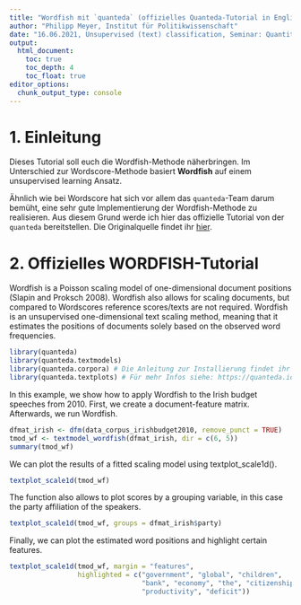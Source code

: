 ```yaml
---
title: "Wordfish mit `quanteda` (offizielles Quanteda-Tutorial in Englisch)" 
author: "Philipp Meyer, Institut für Politikwissenschaft"
date: "16.06.2021, Unsupervised (text) classification, Seminar: Quantitative Textanalyse"
output:
  html_document:
    toc: true
    toc_depth: 4
    toc_float: true
editor_options: 
  chunk_output_type: console
---
```


# 1. Einleitung

Dieses Tutorial soll euch die Wordfish-Methode näherbringen. Im Unterschied zur Wordscore-Methode basiert **Wordfish** auf einem unsupervised learning Ansatz. 

Ähnlich wie bei Wordscore hat sich vor allem das `quanteda`-Team darum bemüht, eine sehr gute Implementierung der Wordfish-Methode zu realisieren. Aus diesem Grund werde ich hier das offizielle Tutorial von der `quanteda` bereitstellen. Die Originalquelle findet ihr [hier](https://tutorials.quanteda.io/machine-learning/wordfish/).

# 2. Offizielles WORDFISH-Tutorial 

Wordfish is a Poisson scaling model of one-dimensional document positions (Slapin and Proksch 2008). Wordfish also allows for scaling documents, but compared to Wordscores reference scores/texts are not required. Wordfish is an unsupervised one-dimensional text scaling method, meaning that it estimates the positions of documents solely based on the observed word frequencies.

```r
library(quanteda)
library(quanteda.textmodels)
library(quanteda.corpora) # Die Anleitung zur Installierung findet ihr hier: https://github.com/quanteda/quanteda.corpora
library(quanteda.textplots) # Für mehr Infos siehe: https://quanteda.io/articles/pkgdown/examples/plotting.html
```

In this example, we show how to apply Wordfish to the Irish budget speeches from 2010. First, we create a document-feature matrix. Afterwards, we run Wordfish.

```r
dfmat_irish <- dfm(data_corpus_irishbudget2010, remove_punct = TRUE)
tmod_wf <- textmodel_wordfish(dfmat_irish, dir = c(6, 5))
summary(tmod_wf)
```


We can plot the results of a fitted scaling model using textplot_scale1d().

```r
textplot_scale1d(tmod_wf)
```


The function also allows to plot scores by a grouping variable, in this case the party affiliation of the speakers.

```r
textplot_scale1d(tmod_wf, groups = dfmat_irish$party)
```

Finally, we can plot the estimated word positions and highlight certain features.

```r
textplot_scale1d(tmod_wf, margin = "features", 
                 highlighted = c("government", "global", "children", 
                                 "bank", "economy", "the", "citizenship",
                                 "productivity", "deficit"))
```
